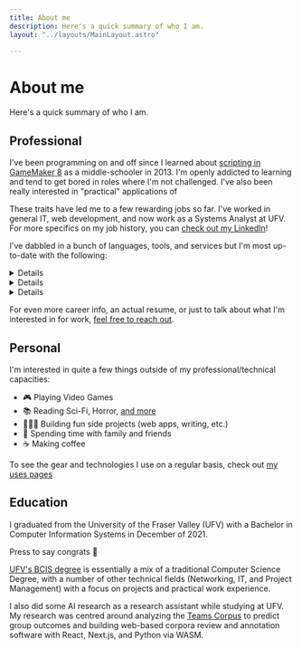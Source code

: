 ```yaml
---
title: About me
description: Here's a quick summary of who I am.
layout: "../layouts/MainLayout.astro"

---
```


# About me

Here's a quick summary of who I am.

<AboutNavigation />

<AboutSlider />

## Professional

I've been programming on and off since I learned about [scripting in GameMaker 8](https://manual.yoyogames.com/The_Asset_Editors/Scripts.htm) as a middle-schooler in 2013. I'm openly addicted to learning and tend to get bored in roles where I'm not challenged. I've also been really interested in "practical" applications of

These traits have led me to a few rewarding jobs so far. I've worked in general IT, web development, and now work as a Systems Analyst at UFV. For more specifics on my job history, you can [check out my LinkedIn](https://www.linkedin.com/in/mykalmachon/)!

I've dabbled in a bunch of languages, tools, and services but I'm most up-to-date with the following:

<Details summary="🖋️ Languages and runtimes">

* **HTML / CSS / JS**: good old web primitives.
* **Typescript**: can't get much better than JS with types.
* **Node.js**: for web servers, job runners, desktop apps, scripts, etc.
* **Python**: I love the simplicity and beauty of Python code. It's just so fun to write.
* **Go**: I'm still a gopher-in-training but have loved what I've seen of so far; Especially the performance.
  </Details>

<Details summary="🔨 Tools and libraries">

* **React & Next.js**: my favourite way to build fullstack applications.
* **Flask**: the most flexible way to write web stuff with Python.
* **Docker**: makes deps management, development, and deploys trivial.
* **Prisma**: my go-to ORM for node.js-based projects.
* **SQLAlchemy**: my go-to ORM for python-based projects.
  </Details>

<Details summary="☁️ Hosting and DevOps">

* **Railway**: for hosting full-fat applications, and databases in the cloud.
* **GitHub**: the defacto hosted version control and CI/CD pipeline.
* **Netlify**: for hosting static websites and web apps in the cloud.
* **Azure**: I have my AZ-900 and am working on my AZ-204 cert currently.
  </Details>

For even more career info, an actual resume, or just to talk about what I'm interested in for work, [feel free to reach out](https://mykal.codes/contact).

## Personal

I'm interested in quite a few things outside of my professional/technical capacities:

* 🎮 Playing Video Games
* 📚 Reading Sci-Fi, Horror, [and more](https://www.goodreads.com/user/show/141327631-mykal-machon)
* 👩🏻‍💻 Building fun side projects (web apps, writing, etc.)
* 🍻 Spending time with family and friends
* ☕ Making coffee

To see the gear and technologies I use on a regular basis, check out [my uses pages](/uses/)

## Education

I graduated from the University of the Fraser Valley (UFV) with a Bachelor in Computer Information Systems in December of 2021.

<CongratsButton client:idle>Press to say congrats 🎉</CongratsButton>

[UFV's BCIS degree](https://www.ufv.ca/computing/) is essentially a mix of a traditional Computer Science Degree,
with a number of other technical fields (Networking, IT, and Project Management) with a focus on projects and
practical work experience.

I also did some AI research as a research assistant while studying at UFV. My research was centred around analyzing the [Teams Corpus](https://sites.google.com/site/teamentrainmentstudy/corpus?authuser=0) to predict group outcomes and building web-based corpora review and annotation software with React, Next.js, and Python via WASM.